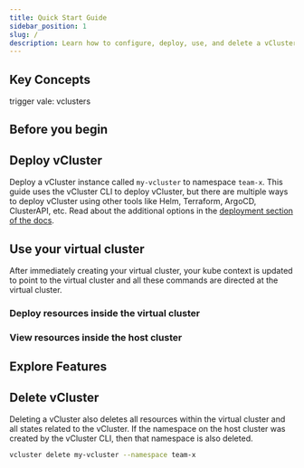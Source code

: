 ```yaml
---
title: Quick Start Guide
sidebar_position: 1
slug: /
description: Learn how to configure, deploy, use, and delete a vCluster instance.
---
```





## Key Concepts

trigger vale: vclusters

<KeyConcepts />

## Before you begin

<PreRequisites />

## Deploy vCluster

Deploy a vCluster instance called `my-vcluster` to namespace `team-x`. This guide uses the vCluster CLI to deploy vCluster, but there are multiple ways to deploy vCluster using other tools like Helm, Terraform, ArgoCD, ClusterAPI, etc. Read about the additional options in the [deployment section of the docs](./deploy/basics).

<DeployVclusterWithCLI />

## Use your virtual cluster

After immediately creating your virtual cluster, your kube context is updated to point to the virtual cluster and all these commands are directed at the virtual cluster.

### Deploy resources inside the virtual cluster

<DeployResources />

### View resources inside the host cluster

<ViewHostResources />

## Explore Features

<ExploreFeatures />

## Delete vCluster

Deleting a vCluster also deletes all resources within the virtual cluster and all states related to the vCluster. If the namespace on the host cluster was created by the vCluster CLI, then that namespace is also deleted.

```bash
vcluster delete my-vcluster --namespace team-x
```
